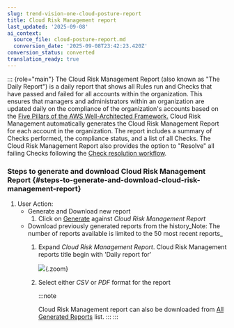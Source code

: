 ```yaml
---
slug: trend-vision-one-cloud-posture-report
title: Cloud Risk Management report
last_updated: '2025-09-08'
ai_context:
  source_file: cloud-posture-report.md
  conversion_date: '2025-09-08T23:42:23.420Z'
conversion_status: converted
translation_ready: true
---
```


::: {role="main"}
The Cloud Risk Management Report (also known as "The Daily Report") is a daily report that shows all Rules run and Checks that have passed and failed for all accounts within the organization. This ensures that managers and administrators within an organization are updated daily on the compliance of the organization's accounts based on the [Five Pillars of the AWS Well-Architected Framework.](https://aws.amazon.com/blogs/apn/the-5-pillars-of-the-aws-well-architected-framework/) Cloud Risk Management automatically generates the Cloud Risk Management Report for each account in the organization. The report includes a summary of Checks performed, the compliance status, and a list of all Checks. The Cloud Risk Management Report also provides the option to "Resolve" all failing Checks following the [Check resolution workflow](failed-check-resolution.mdx).

### Steps to generate and download Cloud Risk Management Report {#steps-to-generate-and-download-cloud-risk-management-report}

1.  User Action:
    - Generate and Download new report
      1.  Click on [Generate](generate-download-report.mdx) against *Cloud Risk Management Report*
    - Download previously generated reports from the history_Note: The number of reports available is limited to the 50 most recent reports\_
      1.  Expand *Cloud Risk Management Report*. Cloud Risk Management reports title begin with 'Daily report for'

          ![](/images/conformity-reports-list=95f217cd-8241-443e-bd5b-4fee7f97c1d1.webp){.zoom}

      2.  Select either *CSV* or *PDF* format for the report

          :::note

          Cloud Risk Management report can also be downloaded from [All Generated Reports](generate-download-report.mdx) list.
          :::
:::

